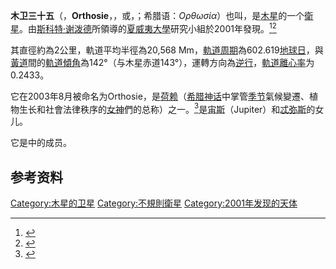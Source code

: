 '''木卫三十五'''（{{nowrap|S/2001 J 9}}，'''Orthosie'''，{{IPAc-en|ɔːr|ˈ|θ|ɒ|s|ə|.|iː}}，{{respell|or|THOS|ə|ee}}或{{IPAc-en|ɔːr|ˈ|θ|oʊ|s|iː}}，{{respell|or|THOH|see}}；希腊语：''Ορθωσία''）也叫'''{{nowrap|Jupiter XXXV}}'''，是[[木星|木星]]的一个[[衛星|衛星]]。由[[斯科特·谢泼德|斯科特·谢泼德]]所領導的[[夏威夷大學|夏威夷大學]]研究小組於2001年發現。<ref>{{cite web |author=Daniel W. E. Green |url=http://www.cbat.eps.harvard.edu/iauc/07900/07900.html |title=IAUC 7900: Satellites of Jupiter |date=2002-05-16 |publisher=[[國際天文聯會|國際天文聯會]] |accessdate=2018-04-26 |archive-date=2017-08-13 |archive-url=https://web.archive.org/web/20170813013439/http://www.cbat.eps.harvard.edu/iauc/07900/07900.html |dead-url=no }}</ref><ref>{{cite web |author=Brian G. Marsden |url=http://www.minorplanetcenter.net/iau/mpec/K02/K02J54.html |title=MPEC 2002-J54: Eleven New Satellites of Jupiter |date=2003-05-15 |publisher=International Astronomical Union Minor Planet Center |accessdate=2018-04-26 |archive-date=2020-05-30 |archive-url=https://web.archive.org/web/20200530094302/https://minorplanetcenter.net//iau/mpec/K02/K02J54.html |dead-url=no }}</ref>

其直徑約為2公里，軌道平均半徑為20,568 Mm，[[軌道周期|軌道周期]]為602.619[[地球日|地球日]]，與[[黃道|黃道]]間的[[軌道傾角|軌道傾角]]為142°（与木星赤道143°），運轉方向為[[順行和逆行|逆行]]，[[軌道離心率|軌道離心率]]为0.2433。

它在2003年8月被命名为Orthosie，是[[荷赖|荷赖]]（[[希腊神话|希腊神话]]中掌管[[季节|季节]]氣候變遷、植物生长和社會法律秩序的[[女神|女神]]們的总称）之一。<ref>{{cite web |author=Daniel W. E. Green |url=http://www.cbat.eps.harvard.edu/iauc/08100/08177.html |title=IAUC 8177: Satellites of Jupiter, Saturn, Uranus |date=2003-08-08 |publisher=International Astronomical Union |accessdate=2018-04-26 |archive-date=2012-03-27 |archive-url=https://web.archive.org/web/20120327153049/http://www.cbat.eps.harvard.edu/iauc/08100/08177.html |dead-url=no }}</ref>是[[宙斯|宙斯]]（Jupiter）和[[忒弥斯|忒弥斯]]的女儿。

它是{{tsl|en|Pasiphae group||帕西法尔衛星群}}中的成员。

==参考资料==
{{reflist}}

{{卫星小作品}}
{{木星卫星}}

{{DEFAULTSORT:Orthosie (Moon)}}
[[Category:木星的卫星|Category:木星的卫星]]
[[Category:不規則衛星|Category:不規則衛星]]
[[Category:2001年发现的天体|Category:2001年发现的天体]]